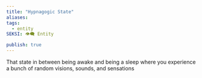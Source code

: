 ```yaml
---
title: "Hypnagogic State"
aliases: 
tags:
  - entity
SEKSI: 👁️‍🗨️ Entity

publish: true
---
```



That state in between being awake and being a sleep where you experience a bunch of random visions, sounds, and sensations
